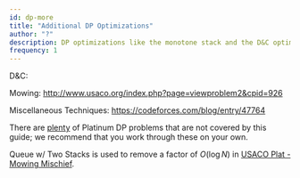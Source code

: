 ```yaml
---
id: dp-more
title: "Additional DP Optimizations"
author: "?"
description: DP optimizations like the monotone stack and the D&C optimization.
frequency: 1
---
```


D&C:

Mowing: http://www.usaco.org/index.php?page=viewproblem2&cpid=926

Miscellaneous Techniques: https://codeforces.com/blog/entry/47764

<Info title="Pro Tip">

There are [plenty](https://github.com/bqi343/USACO/blob/master/Contests/USACO%20Links/Division-Specific/Platinum.md) of Platinum DP problems that are not covered by this guide; we recommend that you work through these on your own.

</Info>

<Optional title="Application">

Queue w/ Two Stacks is used to remove a factor of $O(\log N)$ in [USACO Plat - Mowing Mischief](http://www.usaco.org/index.php?page=viewproblem2&cpid=926).

</Optional>
